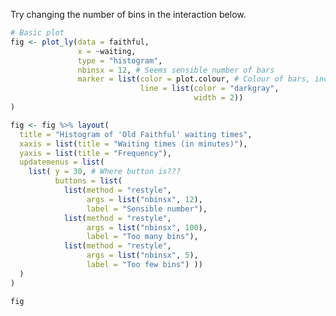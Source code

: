
Try changing the number of bins in the interaction below.

```r
# Basic plot
fig <- plot_ly(data = faithful,
               x = ~waiting,
               type = "histogram",
               nbinsx = 12, # Seems sensible number of bars
               marker = list(color = plot.colour, # Colour of bars, including outline
                             line = list(color = "darkgray",
                                         width = 2))
)

fig <- fig %>% layout(
  title = "Histogram of 'Old Faithful' waiting times",
  xaxis = list(title = "Waiting times (in minutes)"),
  yaxis = list(title = "Frequency"),
  updatemenus = list(
    list( y = 30, # Where button is???
          buttons = list(
            list(method = "restyle",
                 args = list("nbinsx", 12),
                 label = "Sensible number"),
            list(method = "restyle",
                 args = list("nbinsx", 100),
                 label = "Too many bins"),
            list(method = "restyle",
                 args = list("nbinsx", 5),
                 label = "Too few bins") ))
  )
)

fig
```

